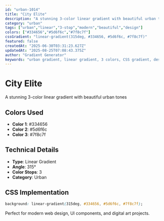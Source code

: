 ```yaml
---
id: "urban-1014"
title: "City Elite"
description: "A stunning 3-color linear gradient with beautiful urban tones"
category: "urban"
tags: ["urban","linear","3-stop","modern","beautiful","design"]
colors: ["#334656","#5d6f6c","#7f8c7f"]
cssGradient: "linear-gradient(315deg, #334656, #5d6f6c, #7f8c7f)"
featured: false
createdAt: "2025-06-30T03:31:23.627Z"
updatedAt: "2025-08-25T07:08:43.375Z"
author: "Gradient Generator"
keywords: "urban gradient, linear gradient, 3 colors, CSS gradient, design, #334656, #5d6f6c, #7f8c7f"
---
```


# City Elite

A stunning 3-color linear gradient with beautiful urban tones

## Colors Used
- **Color 1**: #334656
- **Color 2**: #5d6f6c
- **Color 3**: #7f8c7f

## Technical Details
- **Type**: Linear Gradient
- **Angle**: 315°
- **Color Stops**: 3
- **Category**: Urban

## CSS Implementation
```css
background: linear-gradient(315deg, #334656, #5d6f6c, #7f8c7f);
```

Perfect for modern web design, UI components, and digital art projects.
